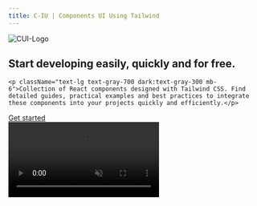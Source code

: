 ```yaml
---
title: C-IU | Components UI Using Tailwind
---
```




<section className="flex flex-col md:flex-row items-center justify-center h-screen bg-gray-50 dark:bg-[#171717]">
  <div className="md:w-1/2 text-center md:text-left px-8 md:px-16">
  <img src="logo.png" className="h-32 shadow-lg p-2" alt="CUI-Logo"/>
    <h1 className="text-4xl font-bold text-gray-900 dark:text-white mb-4">  Start developing easily, quickly and for free.</h1>

    <p className="text-lg text-gray-700 dark:text-gray-300 mb-6">Collection of React components designed with Tailwind CSS. Find detailed guides, practical examples and best practices to integrate these components into your projects quickly and efficiently.</p>
  <a href="/docs" className="bg-[#FFFFFF] text-[#000] border-2 border-[#000000] hover:bg-[#e0e0e0] text-sm inline-block  rounded-md cursor-pointer py-2 px-4  font-sm transition duration-300 ease-in-out">
        Get started 
      </a> 
  </div>
  <div className="md:w-1/2 md:px-8">
    <div className="aspect-w-16 aspect-h-9">
      <video className="mt-6 rounded-xl border dark:border-zinc-800"
       muted
      autoPlay
      playsInline
      loop>
        <source src="/intro.mp4" type="video/mp4" />
        Your browser does not support the video tag.
      </video>
    </div>
  </div>
</section>
